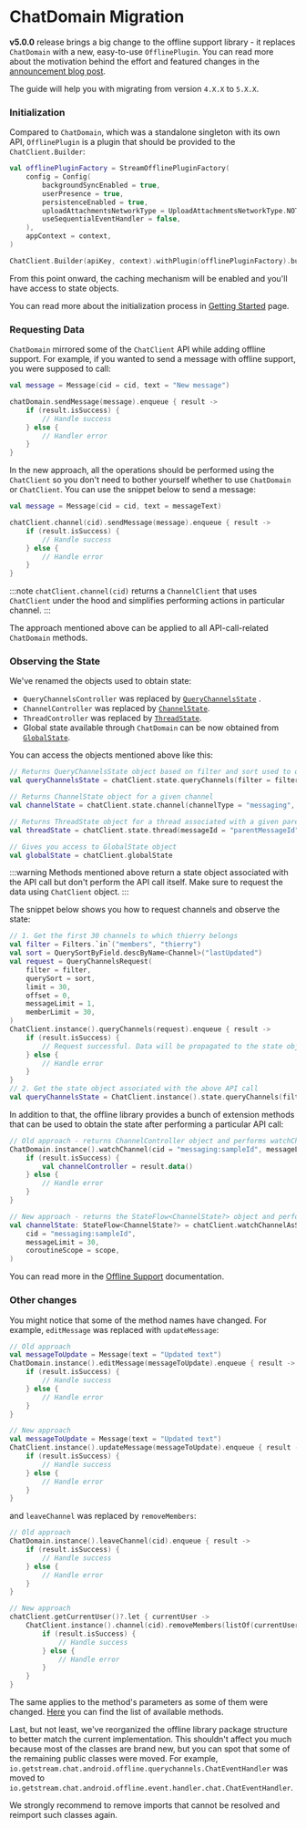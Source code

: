 # ChatDomain Migration

**v5.0.0** release brings a big change to the offline support library - it replaces `ChatDomain` with a new, easy-to-use `OfflinePlugin`.
You can read more about the motivation behind the effort and featured changes in the [announcement blog post](https://getstream.io/blog/android-v5-sdk-release/).

The guide will help you with migrating from version `4.X.X` to `5.X.X`.

### Initialization

Compared to `ChatDomain`, which was a standalone singleton with its own API, `OfflinePlugin` is a plugin that should be provided to the `ChatClient.Builder`:

```kotlin
val offlinePluginFactory = StreamOfflinePluginFactory(
    config = Config(
        backgroundSyncEnabled = true,
        userPresence = true,
        persistenceEnabled = true,
        uploadAttachmentsNetworkType = UploadAttachmentsNetworkType.NOT_ROAMING,
        useSequentialEventHandler = false,
    ),
    appContext = context,
)

ChatClient.Builder(apiKey, context).withPlugin(offlinePluginFactory).build()
```

From this point onward, the caching mechanism will be enabled and you'll have access to state objects.

You can read more about the initialization process in [Getting Started](../../01-basics/04-getting-started.mdx#adding-an-offline-plugin) page.

### Requesting Data

`ChatDomain` mirrored some of the `ChatClient` API while adding offline support. For example, if you wanted to send a message with offline support, you were supposed to call:

```kotlin
val message = Message(cid = cid, text = "New message")

chatDomain.sendMessage(message).enqueue { result ->
    if (result.isSuccess) {
        // Handle success
    } else {
        // Handler error
    }
}
```

In the new approach, all the operations should be performed using the `ChatClient` so you don't need to bother yourself whether to use `ChatDomain` or `ChatClient`.
You can use the snippet below to send a message:

```kotlin
val message = Message(cid = cid, text = messageText)

chatClient.channel(cid).sendMessage(message).enqueue { result ->
    if (result.isSuccess) {
        // Handle success
    } else {
        // Handle error
    }
}
```

:::note
`chatClient.channel(cid)` returns a `ChannelClient` that uses `ChatClient` under the hood and simplifies performing actions in particular channel.
:::

The approach mentioned above can be applied to all API-call-related `ChatDomain` methods.

### Observing the State

We've renamed the objects used to obtain state:

- `QueryChannelsController` was replaced by [`QueryChannelsState`](https://github.com/GetStream/stream-chat-android/blob/main/stream-chat-android-offline/src/main/java/io/getstream/chat/android/offline/plugin/state/querychannels/QueryChannelsState.kt) .
- `ChannelController` was replaced by [`ChannelState`](https://github.com/GetStream/stream-chat-android/blob/main/stream-chat-android-offline/src/main/java/io/getstream/chat/android/offline/plugin/state/channel/ChannelState.kt).
- `ThreadController` was replaced by [`ThreadState`](https://github.com/GetStream/stream-chat-android/blob/main/stream-chat-android-offline/src/main/java/io/getstream/chat/android/offline/plugin/state/channel/thread/ThreadState.kt).
- Global state available through `ChatDomain` can be now obtained from [`GlobalState`](https://github.com/GetStream/stream-chat-android/blob/main/stream-chat-android-offline/src/main/java/io/getstream/chat/android/offline/plugin/state/global/GlobalState.kt).

You can access the objects mentioned above like this:

```kotlin
// Returns QueryChannelsState object based on filter and sort used to query channels
val queryChannelsState = chatClient.state.queryChannels(filter = filter, sort = sort)

// Returns ChannelState object for a given channel
val channelState = chatClient.state.channel(channelType = "messaging", channelId = "sampleId")

// Returns ThreadState object for a thread associated with a given parentMessageId
val threadState = chatClient.state.thread(messageId = "parentMessageId")

// Gives you access to GlobalState object
val globalState = chatClient.globalState
```

:::warning
Methods mentioned above return a state object associated with the API call but don't perform the API call itself.
Make sure to request the data using `ChatClient` object.
:::

The snippet below shows you how to request channels and observe the state:
```kotlin
// 1. Get the first 30 channels to which thierry belongs
val filter = Filters.`in`("members", "thierry")
val sort = QuerySortByField.descByName<Channel>("lastUpdated")
val request = QueryChannelsRequest(
    filter = filter,
    querySort = sort,
    limit = 30,
    offset = 0,
    messageLimit = 1,
    memberLimit = 30,
)
ChatClient.instance().queryChannels(request).enqueue { result ->
    if (result.isSuccess) {
        // Request successful. Data will be propagated to the state object
    } else {
        // Handle error
    }
}
// 2. Get the state object associated with the above API call
val queryChannelsState = ChatClient.instance().state.queryChannels(filter = filter, sort = sort)
```

In addition to that, the offline library provides a bunch of extension methods that can be used to obtain the state after performing a particular API call:

```kotlin
// Old approach - returns ChannelController object and performs watchChannel request
ChatDomain.instance().watchChannel(cid = "messaging:sampleId", messageLimit = 30).enqueue { result ->
    if (result.isSuccess) {
        val channelController = result.data()
    } else {
        // Handle error
    }
}

// New approach - returns the StateFlow<ChannelState?> object and performs watchChannel request
val channelState: StateFlow<ChannelState?> = chatClient.watchChannelAsState(
    cid = "messaging:sampleId",
    messageLimit = 30,
    coroutineScope = scope,
)
```

You can read more in the [Offline Support](https://getstream.io/chat/docs/sdk/android/client/guides/offline-support/) documentation.

### Other changes

You might notice that some of the method names have changed. For example, `editMessage` was replaced with `updateMessage`:

```kotlin
// Old approach
val messageToUpdate = Message(text = "Updated text")
ChatDomain.instance().editMessage(messageToUpdate).enqueue { result ->
    if (result.isSuccess) {
        // Handle success
    } else {
        // Handle error
    }
}

// New approach
val messageToUpdate = Message(text = "Updated text")
ChatClient.instance().updateMessage(messageToUpdate).enqueue { result ->
    if (result.isSuccess) {
        // Handle success
    } else {
        // Handle error
    }
}
```

and `leaveChannel` was replaced by `removeMembers`:

```kotlin
// Old approach
ChatDomain.instance().leaveChannel(cid).enqueue { result ->
    if (result.isSuccess) {
        // Handle success
    } else {
        // Handle error
    }
}

// New approach
chatClient.getCurrentUser()?.let { currentUser ->
    ChatClient.instance().channel(cid).removeMembers(listOf(currentUser.id)).enqueue { result ->
        if (result.isSuccess) {
            // Handle success
        } else {
            // Handle error
        }
    }
}
```

The same applies to the method's parameters as some of them were changed.
[Here](https://github.com/GetStream/stream-chat-android/blob/main/stream-chat-android-client/src/main/java/io/getstream/chat/android/client/ChatClient.kt) you can find the list of available methods.

Last, but not least, we've reorganized the offline library package structure to better match the current implementation.
This shouldn't affect you much because most of the classes are brand new, but you can spot that some of the remaining public classes were moved.
For example, `io.getstream.chat.android.offline.querychannels.ChatEventHandler` was moved to `io.getstream.chat.android.offline.event.handler.chat.ChatEventHandler`.

We strongly recommend to remove imports that cannot be resolved and reimport such classes again.
